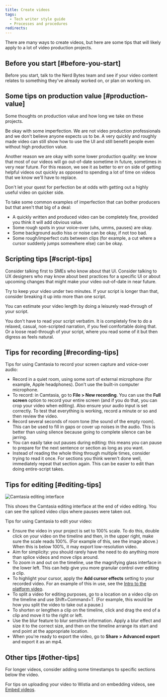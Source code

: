 ```yaml
---
title: Create videos
tags:
  - Tech writer style guide
  - Processes and procedures
redirects:
---
```



There are many ways to create videos, but here are some tips that will likely apply to a lot of video production projects. 

## Before you start [#before-you-start]

Before you start, talk to the Nerd Bytes team and see if your video content relates to something they've already worked on, or plan on working on.

## Some tips on production value [#production-value]

Some thoughts on production value and how long we take on these projects. 

Be okay with some imperfection. We are not video production professionals and we don't believe anyone expects us to be. A very quickly and roughly made video can still show how to use the UI and still benefit people even without high production value.

Another reason we are okay with some lower production quality: we know that most of our videos will go out-of-date sometime in future, sometimes in very near future. For this reason, we see it as better to err on side of getting helpful videos out quickly as opposed to spending a lot of time on videos that we know we'll have to replace.  

Don't let your quest for perfection be at odds with getting out a highly useful video on quicker side. 

To take some common examples of imperfection that can bother producers but that aren't that big of a deal: 

* A quickly written and produced video can be completely fine, provided you think it will add obvious value.  
* Some rough spots in your voice-over (uhs, umms, pauses) are okay.
* Some background audio hiss or noise can be okay, if not too bad. 
* Some rough/imperfect cuts between clips (for example, a cut where a cursor suddenly jumps somewhere else) can be okay. 

## Scripting tips [#script-tips]

Consider talking first to SMEs who know about that UI. Consider talking to UX designers who may know about best practices for a specific UI or about upcoming changes that might make your video out-of-date in near future. 

Try to keep your video under two minutes. If your script is longer than that, consider breaking it up into more than one script. 

You can estimate your video length by doing a leisurely read-through of your script.

You don't have to read your script verbatim. It is completely fine to do a relaxed, casual, non-scripted narration, if you feel comfortable doing that. Or a loose read-through of your script, where you read some of it but then digress as feels natural. 

## Tips for recording [#recording-tips]

Tips for using Camtasia to record your screen capture and voice-over audio: 

* Record in a quiet room, using some sort of external microphone (for example, Apple headphones). Don't use the built-in computer microphone. 
* To record: in Camtasia, go to **File > New recording**. You can use the **Full screen** option to record your entire screen (and if you do that, you can crop your video when editing). Also ensure your audio input is set correctly. To test that everything is working, record a minute or so and then review the video. 
* Record several seconds of room tone (the sound of the empty room). This can be used to fill in gaps or cover up noises in the audio. This is better than using silence because going to complete silence can be jarring. 
* You can easily take out pauses during editing: this means you can pause to prepare for the next sentence or section as long as you want.
* Instead of reading the whole thing through multiple times, consider trying to read it once. For sections you think weren't done well, immediately repeat that section again. This can be easier to edit than doing entire-script takes.

## Tips for editing [#editing-tips]

<img
  title="Camtasia editing interface"
  alt="Camtasia editing interface"
  src={styleguideSelectingTheme}
/>

<figcaption>
This shows the Camtasia editing interface at the end of video editing. You can see the spliced video clips where pauses were taken out. 
</figcaption>

Tips for using Camtasia to edit your video: 

* Ensure the video in your project is set to 100% scale. To do this, double click on your video on the timeline and then, in the upper right, make sure the scale reads 100%. (For example of this, see the image above.) When this is below 100%, it may export low-resolution video. 
* Aim for simplicity: you should rarely have the need to do anything more than splice videos and move clips around. 
* To zoom in and out on the timeline, use the magnifying glass interface in the lower left. This can help give you more granular control over editing a clip.  
* To highlight your cursor, apply the **Add cursor effects** setting to your recorded video. For an example of this in use, see the [Intro to the platform video](/docs/new-relic-solutions/new-relic-one/introduction-new-relic-platform). 
* To split a video for editing purposes, go to a location on a video clip on the timeline and use Shift+Command+T. (For example, this would be how you split the video to take out a pause.) 
* To shorten or lengthen a clip on the timeline, click and drag the end of a clip and move it to the right or left. 
* Use the blur feature to blur sensitive information. Apply a blur effect and size it to the correct size, and then on the timeline arrange its start and end point at the appropriate location. 
* When you're ready to export the video, go to **Share > Advanced export** and export it as an mp4. 

## Other tips [#other-tips]

For longer videos, consider adding some timestamps to specific sections below the video. 

For tips on uploading your video to Wistia and on embedding videos, see [Embed videos](/docs/style-guide/images/embed-videos). 